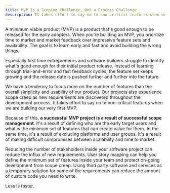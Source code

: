 ```yaml
---
title: MVP Is a Scoping Challenge, Not a Process Challenge
description: It takes effort to say no to non-critical features when we are building an MVP.
---
```


A minimum viable product (MVP) is a product that's good enough to be released for the early adopters. When you're building an MVP, you prioritize time to market and market feedback over impressive feature sets and availability. The goal is to learn early and fast and avoid building the wrong things.

Especially first time entrepreneurs and software builders struggle to identify what's good enough for their initial product release. Instead of learning through trial-and-error and fast feedback cycles, the feature set keeps growing and the release date is pushed further and further into the future.

We have a tendency to focus more on the number of features than the overall simplicity and usability of our product. Our projects also experience scope creep as new requirements are discovered throughout the development process. It takes effort to say no to non-critical features when we are building our very first MVP.

Because of this, **a successful MVP project is a result of successful scope management**. It's a result of defining who are the early target users and what is the minimum set of features that can create value for them. At the same time, it's a result of excluding platforms and user groups. It's a result of making difficult compromises between scalability and time to market.

Reducing the number of stakeholders inside your software project can reduce the influx of new requirements. User story mapping can help you define the minimum set of features inside your team and protect on-going development from scope creep. Using third party software and services as a temporary solution for some of the requirements can reduce the amount of custom code you need to write.

Less is faster.
